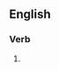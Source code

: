 ==English==

===Verb===
{{head|en|verb form}}

# {{present participle of|colourise|lang=en|nocat=1}}
